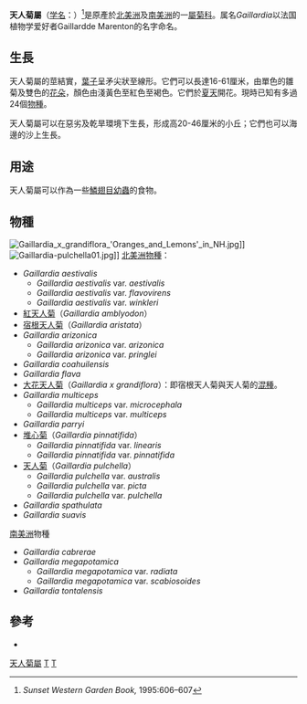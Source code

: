 {{Automatic taxobox
| taxon = Gaillardia
| authority =  Foug., 1786
| image = Gaillardia aristata (blanketflower or firewheel) - 2.jpg
| image_caption = [[宿根天人菊|宿根天人菊]]
| subdivision_ranks = [[種|種]]
| subdivision = 參見內文
}}

'''天人菊屬'''（[[学名|学名]]：''{{lang|la|Gaillardia}}''）<ref>''Sunset Western Garden Book,'' 1995:606–607</ref>是原產於[[北美洲|北美洲]]及[[南美洲|南美洲]]的一[[屬|屬]][[菊科|菊科]]。属名''Gaillardia''以法国植物学爱好者Gaillardde Marenton的名字命名。

==生長==
天人菊屬的莖結實，[[葉子|葉子]]呈矛尖狀至線形。它們可以長達16-61厘米，由單色的雛菊及雙色的[[花朵|花朵]]，顏色由淺黃色至紅色至褐色。它們於[[夏天|夏天]]開花。現時已知有多過24個[[物種|物種]]。

天人菊屬可以在惡劣及乾旱環境下生長，形成高20-46厘米的小丘；它們也可以海邊的沙上生長。

==用途==
天人菊屬可以作為一些[[鱗翅目|鱗翅目]][[幼蟲|幼蟲]]的食物。

==物種==
[[File:Gaillardia_x_grandiflora_'Oranges_and_Lemons'_in_NH.jpg|thumb]]]]
[[Image:Gaillardia-pulchella01.jpg|thumb]]]]
[[北美洲|北美洲]][[物種|物種]]：
* ''Gaillardia aestivalis''
** ''Gaillardia aestivalis'' var. ''aestivalis''
** ''Gaillardia aestivalis'' var. ''flavovirens''
** ''Gaillardia aestivalis'' var. ''winkleri''
* [[紅天人菊|紅天人菊]]（''Gaillardia amblyodon''）
* [[宿根天人菊|宿根天人菊]]（''Gaillardia aristata''）
* ''Gaillardia arizonica''
** ''Gaillardia arizonica'' var. ''arizonica''
** ''Gaillardia arizonica'' var. ''pringlei''
* ''Gaillardia coahuilensis''
* ''Gaillardia flava''
* [[大花天人菊|大花天人菊]]（''Gaillardia x grandiflora''）：即宿根天人菊與天人菊的[[混種|混種]]。
* ''Gaillardia multiceps''
** ''Gaillardia multiceps'' var. ''microcephala''
** ''Gaillardia multiceps'' var. ''multiceps''
* ''Gaillardia parryi''
* [[堆心菊|堆心菊]]（''Gaillardia pinnatifida''）
** ''Gaillardia pinnatifida'' var. ''linearis''
** ''Gaillardia pinnatifida'' var. ''pinnatifida''
* [[天人菊|天人菊]]（''Gaillardia pulchella''）
** ''Gaillardia pulchella'' var. ''australis''
** ''Gaillardia pulchella'' var. ''picta''
** ''Gaillardia pulchella'' var. ''pulchella''
* ''Gaillardia spathulata''
* ''Gaillardia suavis''

[[南美洲|南美洲]]物種
* ''Gaillardia cabrerae''
* ''Gaillardia megapotamica''
** ''Gaillardia megapotamica'' var. ''radiata''
** ''Gaillardia megapotamica'' var. ''scabiosoides'' 
* ''Gaillardia tontalensis''

==參考==
{{Commonscat|Gaillardia|天人菊屬}}
{{Reflist}}
* {{cite journal en|author=Susan Fry Biddulph|year=1944|title=A revision of the genus Gaillardia|journal=Res. Stud. State Coll. Wash.|volume=13|pages=195–256}}
{{Taxonbar}}
[[Category:天人菊屬|]]
[[Category:菊科|T]]
[[Category:_1786年描述的分类群|T]]